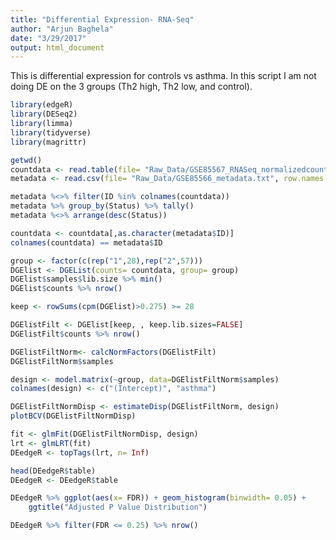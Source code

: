 ```yaml
---
title: "Differential Expression- RNA-Seq"
author: "Arjun Baghela"
date: "3/29/2017"
output: html_document
---
```


This is differential expression for controls vs asthma. In this script I am not doing DE on the 3 groups (Th2 high, Th2 low, and control). 

```r
library(edgeR)
library(DESeq2)
library(limma)
library(tidyverse)
library(magrittr)
```


```r
getwd()
countdata <- read.table(file= "Raw_Data/GSE85567_RNASeq_normalizedcounts.txt", check.names = FALSE)
metadata <- read.csv(file= "Raw_Data/GSE85566_metadata.txt", row.names = 1)

metadata %<>% filter(ID %in% colnames(countdata))
metadata %>% group_by(Status) %>% tally()
metadata %<>% arrange(desc(Status))

countdata <- countdata[,as.character(metadata$ID)]
colnames(countdata) == metadata$ID

```


```r
group <- factor(c(rep("1",28),rep("2",57))) 
DGElist <- DGEList(counts= countdata, group= group)
DGElist$samples$lib.size %>% min()
DGElist$counts %>% nrow()

keep <- rowSums(cpm(DGElist)>0.275) >= 28

DGElistFilt <- DGElist[keep, , keep.lib.sizes=FALSE]
DGElistFilt$counts %>% nrow()

DGElistFiltNorm<- calcNormFactors(DGElistFilt)
DGElistFiltNorm$samples

```

```r
design <- model.matrix(~group, data=DGElistFiltNorm$samples)
colnames(design) <- c("(Intercept)", "asthma")

DGElistFiltNormDisp <- estimateDisp(DGElistFiltNorm, design)
plotBCV(DGElistFiltNormDisp)
```

```r
fit <- glmFit(DGElistFiltNormDisp, design)
lrt <- glmLRT(fit)
DEedgeR <- topTags(lrt, n= Inf)

head(DEedgeR$table)
DEedgeR <- DEedgeR$table

DEedgeR %>% ggplot(aes(x= FDR)) + geom_histogram(binwidth= 0.05) +
	ggtitle("Adjusted P Value Distribution")

DEedgeR %>% filter(FDR <= 0.25) %>% nrow()
```

